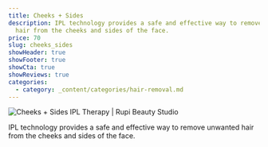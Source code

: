 ```yaml
---
title: Cheeks + Sides
description: IPL technology provides a safe and effective way to remove unwanted
  hair from the cheeks and sides of the face.
price: 70
slug: cheeks_sides
showHeader: true
showFooter: true
showCta: true
showReviews: true
categories:
  - category: _content/categories/hair-removal.md
---
```


![Cheeks + Sides IPL Therapy | Rupi Beauty Studio](/uploads/services/ipl-therapy.webp 'Cheeks + Sides IPL Therapy  | Rupi Beauty Studio')

IPL technology provides a safe and effective way to remove unwanted hair from the cheeks and sides of the face.
